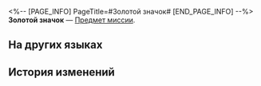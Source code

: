 <%-- [PAGE_INFO]
PageTitle=#Золотой значок#
[END_PAGE_INFO] --%>
{{Предмет Инфобокс
|id          = 140156
|Изображение = Предмет Золотой значок.png
|Тип         = Предмет миссии
|Инвентарь   = Миссии
|Редкость    = 3
|Эффект      = 
|Описание    = Значок, символизирующий справедливость. Похоже, он что-то говорит о месте этого адепта Учеников Санктус Медикус в обществе. Если хвалиться им направо и налево, то можно привлечь ненужное внимание.
}}
'''Золотой значок''' — [[Предмет миссии]].

==На других языках==
{{На других языках
|en   = Golden Badge
|zhs  = 金色徽章
|zht  = 金色徽章
|ja   = 金色の徽章
|ko   = 금색 배지
|es   = Insignia dorada
|fr   = Badge doré
|ru   = Золотой значок
|th   = ตราสัญลักษณ์สีทอง
|vi   = Huy Hiệu Vàng
|de   = Goldenes Abzeichen
|id   = Pin Emas
|pt   = Insígnia Dourada
}}

==История изменений==
{{История изменений|3.5}}